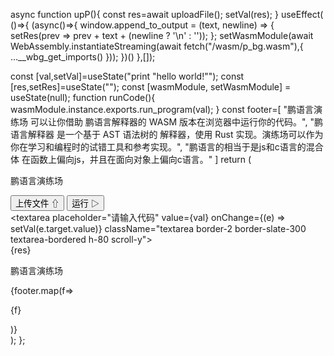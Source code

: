  async function upP(){
   const res=await uploadFile();
   setVal(res);
 }
  useEffect( ()=>{
    (async()=>{
      window.append_to_output = (text, newline) => {
        setRes(prev => prev + text + (newline ? '\n' : ''));
      };
     setWasmModule(await WebAssembly.instantiateStreaming(await fetch("/wasm/p_bg.wasm"),{
      ...__wbg_get_imports()
     }));
    })()
 },[]);

  const [val,setVal]=useState("print \"hello world!\"");
    const [res,setRes]=useState("");
  const [wasmModule, setWasmModule] = useState(null);
  function runCode(){
    wasmModule.instance.exports.run_program(val);
  }
    const footer=[
        "鹏语言演练场 可以让你借助 鹏语言解释器的 WASM 版本在浏览器中运行你的代码。",
        "鹏语言解释器 是一个基于 AST 语法树的 解释器，使用 Rust 实现。演练场可以作为你在学习和编程时的试错工具和参考实现。",
        "鹏语言的相当于是js和c语言的混合体 在函数上偏向js，并且在面向对象上偏向c语言。"
    ]
  return (
    <div className="p-3">
    <div className="flex flex-col bg-slate-50 h-160 p-1">
        <div className="flex flex-row justify-between p-3 mb-2">
               <p className="text-2xl font-bold">鹏语言演练场</p>
               <div className="flex flex-row items-center">
            <button className="btn btn-outline btn-xs ml-1 mr-1" onClick={upP}>上传文件 ⇧</button>
            <button className="btn btn-outline btn-xs ml-1 mr-1" onClick={runCode}>运行 ▷</button>
               </div>
        </div>
         <textarea
           placeholder="请输入代码"
          value={val} onChange={(e) => setVal(e.target.value)}
           className="textarea border-2 border-slate-300 textarea-bordered h-80 scroll-y"></textarea>
           <div className="h-full scroll-y">
          {res}
           </div>
</div>
 <div className="bg-base-200 p-3">
<p className="text-3xl font-bold m-1">鹏语言演练场</p>
{footer.map(f=> <p key={f} className="mb-2 mt-2">{f}</p>)}
</div>
</div>
);
};

<Wasm/>
